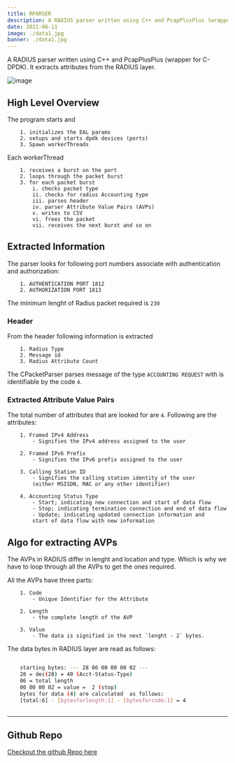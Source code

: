 ```yaml
---
title: RPARSER
description: A RADIUS parser written using C++ and PcapPlusPlus (wrapper for C-DPDK). It extracts attributes from the RADIUS layer.
date: 2021-06-11
image: ./data1.jpg
banner: ./data1.jpg
---
```


A RADIUS parser written using C++ and PcapPlusPlus (wrapper for C-DPDK). 
It extracts attributes from the RADIUS layer.

![image](./arch.svg)

## High Level Overview

The program starts and 

```
    1. initializes the EAL params
    2. setups and starts dpdk devices (ports)
    3. Spawn workerThreads
```

Each workerThread

```
    1. receives a burst on the port
    2. loops through the packet burst
    3. for each packet burst 
        i. checks packet type
        ii. checks for radius Accounting type
        iii. parses header
        iv. parser Attribute Value Pairs (AVPs)
        v. writes to CSV
        vi. frees the packet
        vii. receives the next burst and so on
```


## Extracted Information

The parser looks for following port numbers associate with authentication 
and authorization:

```
    1. AUTHENTICATION PORT 1812 
    2. AUTHORIZATION PORT 1813
```

The minimum lenght of Radius packet required is `230`


### Header

From the header following information is extracted

```
    1. Radius Type
    2. Message id
    3. Radius Attribute Count
```

The CPacketParser parses message of the type `ACCOUNTING REQUEST` with is
identifiable by the code `4`.

### Extracted Attribute Value Pairs

The total number of attributes that are looked for are `4`. Following are
the attributes:

```
    1. Framed IPv4 Address
        - Signifies the IPv4 address assigned to the user

    2. Framed IPv6 Prefix
        - Signifies the IPv6 prefix assigned to the user

    3. Calling Station ID
        - Signifies the calling station identity of the user 
        (either MSISDN, MAC or any other identifier)

    4. Accounting Status Type
        - Start; indicating new connection and start of data flow
        - Stop; indicating termination connection and end of data flow
        - Update; indicating updated connection information and 
        start of data flow with new information
```

## Algo for extracting AVPs


The AVPs in RADIUS differ in lenght and location and type. Which is why
we have to loop through all the AVPs to get the ones required.

All the AVPs have three parts: 

```
    1. Code
        - Unique Identifier for the Attribute

    2. Length
        - the complete length of the AVP

    3. Value
        - The data is signified in the next `lenght - 2` bytes.
```

The data bytes in RADIUS layer are read as follows:

```bash

    starting bytes: --- 28 06 00 00 00 02 --- 
    28 = dec(28) = 40 (Acct-Status-Type) 
    06 = total length 
    00 00 00 02 = value =  2 (stop) 
    bytes for data (4) are calculated  as follows: 
    [total:6] - [bytesforlength:1] - [bytesforcode:1] = 4  
    
```

---

## Github Repo

[Checkout the github Repo here](https://github.com/IbrahimShahzad/CPacketParser)

